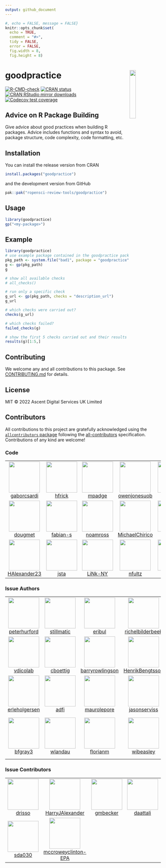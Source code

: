 ```yaml
---
output: github_document
---
```


```r
#, echo = FALSE, message = FALSE}
knitr::opts_chunk$set(
  echo = TRUE,
  comment = "#>",
  tidy = FALSE,
  error = FALSE,
  fig.width = 8,
  fig.height = 8)
```

# goodpractice <img src="man/figures/logo.png" align="right" width="20%" height="20%" />

  <!-- badges: start -->
  [![R-CMD-check](https://github.com/ropensci-review-tools/goodpractice/workflows/R-CMD-check/badge.svg)](https://github.com/ropensci-review-tools/goodpractice/actions)
  [![CRAN status](https://www.r-pkg.org/badges/version/goodpractice)](https://CRAN.R-project.org/package=goodpractice)
  [![CRAN RStudio mirror downloads](https://cranlogs.r-pkg.org/badges/goodpractice)](https://www.r-pkg.org/pkg/goodpractice)
  [![Codecov test coverage](https://codecov.io/gh/ropensci-review-tools/goodpractice/branch/main/graph/badge.svg)](https://app.codecov.io/gh/ropensci-review-tools/goodpractice?branch=main)
  <!-- badges: end -->


## Advice on R Package Building

Give advice about good practices when building R packages. Advice includes
functions and syntax to avoid, package structure, code complexity, code
formatting, etc.

## Installation

You can install the release version from CRAN

```r
install.packages("goodpractice")
```

and the development version from GitHub

```r
pak::pak("ropensci-review-tools/goodpractice")
```

## Usage

```r
library(goodpractice)
gp("<my-package>")
```

## Example

```r
library(goodpractice)
# use example package contained in the goodpractice package
pkg_path <- system.file("bad1", package = "goodpractice")
g <- gp(pkg_path)
g

# show all available checks
# all_checks()

# run only a specific check
g_url <- gp(pkg_path, checks = "description_url")
g_url

# which checks were carried out?
checks(g_url)

# which checks failed?
failed_checks(g)

# show the first 5 checks carried out and their results
results(g)[1:5,]
```

## Contributing

We welcome any and all contributions to this package.
See [CONTRIBUTING.md](https://github.com/ropensci-review-tools/goodpractice/blob/main/CONTRIBUTING.md) for details.

## License

MIT © 2022 Ascent Digital Services UK Limited

## Contributors


<!-- ALL-CONTRIBUTORS-LIST:START - Do not remove or modify this section -->
<!-- prettier-ignore-start -->
<!-- markdownlint-disable -->

All contributions to this project are gratefully acknowledged using the [`allcontributors` package](https://github.com/ropensci/allcontributors) following the [all-contributors](https://allcontributors.org) specification. Contributions of any kind are welcome!

### Code

<table>

<tr>
<td align="center">
<a href="https://github.com/gaborcsardi">
<img src="https://avatars.githubusercontent.com/u/660288?v=4" width="100px;" alt=""/>
</a><br>
<a href="https://github.com/ropensci-review-tools/goodpractice/commits?author=gaborcsardi">gaborcsardi</a>
</td>
<td align="center">
<a href="https://github.com/hfrick">
<img src="https://avatars.githubusercontent.com/u/12950918?v=4" width="100px;" alt=""/>
</a><br>
<a href="https://github.com/ropensci-review-tools/goodpractice/commits?author=hfrick">hfrick</a>
</td>
<td align="center">
<a href="https://github.com/mpadge">
<img src="https://avatars.githubusercontent.com/u/6697851?v=4" width="100px;" alt=""/>
</a><br>
<a href="https://github.com/ropensci-review-tools/goodpractice/commits?author=mpadge">mpadge</a>
</td>
<td align="center">
<a href="https://github.com/owenjonesuob">
<img src="https://avatars.githubusercontent.com/u/21007837?v=4" width="100px;" alt=""/>
</a><br>
<a href="https://github.com/ropensci-review-tools/goodpractice/commits?author=owenjonesuob">owenjonesuob</a>
</td>
<td align="center">
<a href="https://github.com/ddbortoli">
<img src="https://avatars.githubusercontent.com/u/25244497?v=4" width="100px;" alt=""/>
</a><br>
<a href="https://github.com/ropensci-review-tools/goodpractice/commits?author=ddbortoli">ddbortoli</a>
</td>
<td align="center">
<a href="https://github.com/KarinaMarks">
<img src="https://avatars.githubusercontent.com/u/20110563?v=4" width="100px;" alt=""/>
</a><br>
<a href="https://github.com/ropensci-review-tools/goodpractice/commits?author=KarinaMarks">KarinaMarks</a>
</td>
<td align="center">
<a href="https://github.com/olivroy">
<img src="https://avatars.githubusercontent.com/u/52606734?v=4" width="100px;" alt=""/>
</a><br>
<a href="https://github.com/ropensci-review-tools/goodpractice/commits?author=olivroy">olivroy</a>
</td>
</tr>


<tr>
<td align="center">
<a href="https://github.com/dougmet">
<img src="https://avatars.githubusercontent.com/u/5878305?v=4" width="100px;" alt=""/>
</a><br>
<a href="https://github.com/ropensci-review-tools/goodpractice/commits?author=dougmet">dougmet</a>
</td>
<td align="center">
<a href="https://github.com/fabian-s">
<img src="https://avatars.githubusercontent.com/u/998541?v=4" width="100px;" alt=""/>
</a><br>
<a href="https://github.com/ropensci-review-tools/goodpractice/commits?author=fabian-s">fabian-s</a>
</td>
<td align="center">
<a href="https://github.com/noamross">
<img src="https://avatars.githubusercontent.com/u/571752?v=4" width="100px;" alt=""/>
</a><br>
<a href="https://github.com/ropensci-review-tools/goodpractice/commits?author=noamross">noamross</a>
</td>
<td align="center">
<a href="https://github.com/MichaelChirico">
<img src="https://avatars.githubusercontent.com/u/7606389?v=4" width="100px;" alt=""/>
</a><br>
<a href="https://github.com/ropensci-review-tools/goodpractice/commits?author=MichaelChirico">MichaelChirico</a>
</td>
<td align="center">
<a href="https://github.com/fkohrt">
<img src="https://avatars.githubusercontent.com/u/12914806?v=4" width="100px;" alt=""/>
</a><br>
<a href="https://github.com/ropensci-review-tools/goodpractice/commits?author=fkohrt">fkohrt</a>
</td>
<td align="center">
<a href="https://github.com/anasimmons">
<img src="https://avatars.githubusercontent.com/u/95026699?v=4" width="100px;" alt=""/>
</a><br>
<a href="https://github.com/ropensci-review-tools/goodpractice/commits?author=anasimmons">anasimmons</a>
</td>
<td align="center">
<a href="https://github.com/andrewl776">
<img src="https://avatars.githubusercontent.com/u/64008720?v=4" width="100px;" alt=""/>
</a><br>
<a href="https://github.com/ropensci-review-tools/goodpractice/commits?author=andrewl776">andrewl776</a>
</td>
</tr>


<tr>
<td align="center">
<a href="https://github.com/HAlexander23">
<img src="https://avatars.githubusercontent.com/u/70958859?v=4" width="100px;" alt=""/>
</a><br>
<a href="https://github.com/ropensci-review-tools/goodpractice/commits?author=HAlexander23">HAlexander23</a>
</td>
<td align="center">
<a href="https://github.com/jsta">
<img src="https://avatars.githubusercontent.com/u/7844578?v=4" width="100px;" alt=""/>
</a><br>
<a href="https://github.com/ropensci-review-tools/goodpractice/commits?author=jsta">jsta</a>
</td>
<td align="center">
<a href="https://github.com/LiNk-NY">
<img src="https://avatars.githubusercontent.com/u/4392950?v=4" width="100px;" alt=""/>
</a><br>
<a href="https://github.com/ropensci-review-tools/goodpractice/commits?author=LiNk-NY">LiNk-NY</a>
</td>
<td align="center">
<a href="https://github.com/nfultz">
<img src="https://avatars.githubusercontent.com/u/418638?v=4" width="100px;" alt=""/>
</a><br>
<a href="https://github.com/ropensci-review-tools/goodpractice/commits?author=nfultz">nfultz</a>
</td>
<td align="center">
<a href="https://github.com/russHyde">
<img src="https://avatars.githubusercontent.com/u/7734886?v=4" width="100px;" alt=""/>
</a><br>
<a href="https://github.com/ropensci-review-tools/goodpractice/commits?author=russHyde">russHyde</a>
</td>
<td align="center">
<a href="https://github.com/marberts">
<img src="https://avatars.githubusercontent.com/u/62676717?v=4" width="100px;" alt=""/>
</a><br>
<a href="https://github.com/ropensci-review-tools/goodpractice/commits?author=marberts">marberts</a>
</td>
</tr>

</table>


### Issue Authors

<table>

<tr>
<td align="center">
<a href="https://github.com/peterhurford">
<img src="https://avatars.githubusercontent.com/u/5100840?v=4" width="100px;" alt=""/>
</a><br>
<a href="https://github.com/ropensci-review-tools/goodpractice/issues?q=is%3Aissue+author%3Apeterhurford">peterhurford</a>
</td>
<td align="center">
<a href="https://github.com/stillmatic">
<img src="https://avatars.githubusercontent.com/u/4743676?u=ac3fc940694e8fea8013e09465b70ba9980e1482&v=4" width="100px;" alt=""/>
</a><br>
<a href="https://github.com/ropensci-review-tools/goodpractice/issues?q=is%3Aissue+author%3Astillmatic">stillmatic</a>
</td>
<td align="center">
<a href="https://github.com/eribul">
<img src="https://avatars.githubusercontent.com/u/7790927?u=b673c206f8bd2cc32217318673b347b5ae09cf9d&v=4" width="100px;" alt=""/>
</a><br>
<a href="https://github.com/ropensci-review-tools/goodpractice/issues?q=is%3Aissue+author%3Aeribul">eribul</a>
</td>
<td align="center">
<a href="https://github.com/richelbilderbeek">
<img src="https://avatars.githubusercontent.com/u/2098230?u=eb0321e52ef07f95057edef9a69350878b4e7a0d&v=4" width="100px;" alt=""/>
</a><br>
<a href="https://github.com/ropensci-review-tools/goodpractice/issues?q=is%3Aissue+author%3Arichelbilderbeek">richelbilderbeek</a>
</td>
<td align="center">
<a href="https://github.com/nathaneastwood">
<img src="https://avatars.githubusercontent.com/u/9799530?u=59f2fcbe9ba5ec17471672f351e10014fbd92068&v=4" width="100px;" alt=""/>
</a><br>
<a href="https://github.com/ropensci-review-tools/goodpractice/issues?q=is%3Aissue+author%3Anathaneastwood">nathaneastwood</a>
</td>
<td align="center">
<a href="https://github.com/daroczig">
<img src="https://avatars.githubusercontent.com/u/495736?u=0b78c574d39075f2b7e0b8c059cf3be834241a95&v=4" width="100px;" alt=""/>
</a><br>
<a href="https://github.com/ropensci-review-tools/goodpractice/issues?q=is%3Aissue+author%3Adaroczig">daroczig</a>
</td>
<td align="center">
<a href="https://github.com/mdozmorov">
<img src="https://avatars.githubusercontent.com/u/864945?u=73720ea73dedcc007bc666956113fc22d3d3cac2&v=4" width="100px;" alt=""/>
</a><br>
<a href="https://github.com/ropensci-review-tools/goodpractice/issues?q=is%3Aissue+author%3Amdozmorov">mdozmorov</a>
</td>
</tr>


<tr>
<td align="center">
<a href="https://github.com/vdicolab">
<img src="https://avatars.githubusercontent.com/u/5879492?u=47750b7543a8a588494ef89aa7db563a3a8c6384&v=4" width="100px;" alt=""/>
</a><br>
<a href="https://github.com/ropensci-review-tools/goodpractice/issues?q=is%3Aissue+author%3Avdicolab">vdicolab</a>
</td>
<td align="center">
<a href="https://github.com/cboettig">
<img src="https://avatars.githubusercontent.com/u/222586?u=dfbe54d3b4d538dc2a8c276bb5545fdf4684752f&v=4" width="100px;" alt=""/>
</a><br>
<a href="https://github.com/ropensci-review-tools/goodpractice/issues?q=is%3Aissue+author%3Acboettig">cboettig</a>
</td>
<td align="center">
<a href="https://github.com/barryrowlingson">
<img src="https://avatars.githubusercontent.com/u/888980?v=4" width="100px;" alt=""/>
</a><br>
<a href="https://github.com/ropensci-review-tools/goodpractice/issues?q=is%3Aissue+author%3Abarryrowlingson">barryrowlingson</a>
</td>
<td align="center">
<a href="https://github.com/HenrikBengtsson">
<img src="https://avatars.githubusercontent.com/u/1616850?u=3db13be6479d854fd363b262ae8d379dbd982f91&v=4" width="100px;" alt=""/>
</a><br>
<a href="https://github.com/ropensci-review-tools/goodpractice/issues?q=is%3Aissue+author%3AHenrikBengtsson">HenrikBengtsson</a>
</td>
<td align="center">
<a href="https://github.com/kbenoit">
<img src="https://avatars.githubusercontent.com/u/2182246?u=7b5ff3ddf6c621c156bad611654bbeca6cbe128c&v=4" width="100px;" alt=""/>
</a><br>
<a href="https://github.com/ropensci-review-tools/goodpractice/issues?q=is%3Aissue+author%3Akbenoit">kbenoit</a>
</td>
<td align="center">
<a href="https://github.com/njtierney">
<img src="https://avatars.githubusercontent.com/u/6488485?u=3eacd57f61342d1c3cecd5c8ac741b1c4897e1de&v=4" width="100px;" alt=""/>
</a><br>
<a href="https://github.com/ropensci-review-tools/goodpractice/issues?q=is%3Aissue+author%3Anjtierney">njtierney</a>
</td>
<td align="center">
<a href="https://github.com/maelle">
<img src="https://avatars.githubusercontent.com/u/8360597?u=824f03caa87c92420352e3dd9a05470320a67412&v=4" width="100px;" alt=""/>
</a><br>
<a href="https://github.com/ropensci-review-tools/goodpractice/issues?q=is%3Aissue+author%3Amaelle">maelle</a>
</td>
</tr>


<tr>
<td align="center">
<a href="https://github.com/erleholgersen">
<img src="https://avatars.githubusercontent.com/u/5060086?u=4ab0621f32b784ff78ed98ba2c6c763601db1aa0&v=4" width="100px;" alt=""/>
</a><br>
<a href="https://github.com/ropensci-review-tools/goodpractice/issues?q=is%3Aissue+author%3Aerleholgersen">erleholgersen</a>
</td>
<td align="center">
<a href="https://github.com/adfi">
<img src="https://avatars.githubusercontent.com/u/1760262?u=9d618125bc4ade9569e7122611735eb3673c6b2c&v=4" width="100px;" alt=""/>
</a><br>
<a href="https://github.com/ropensci-review-tools/goodpractice/issues?q=is%3Aissue+author%3Aadfi">adfi</a>
</td>
<td align="center">
<a href="https://github.com/maurolepore">
<img src="https://avatars.githubusercontent.com/u/5856545?u=640bf30b4798fd06becb5a22d56f38d63cab78d2&v=4" width="100px;" alt=""/>
</a><br>
<a href="https://github.com/ropensci-review-tools/goodpractice/issues?q=is%3Aissue+author%3Amaurolepore">maurolepore</a>
</td>
<td align="center">
<a href="https://github.com/jasonserviss">
<img src="https://avatars.githubusercontent.com/u/11668021?u=f4e519e3edf5f12658b0e440403afd29b0ac39bf&v=4" width="100px;" alt=""/>
</a><br>
<a href="https://github.com/ropensci-review-tools/goodpractice/issues?q=is%3Aissue+author%3Ajasonserviss">jasonserviss</a>
</td>
<td align="center">
<a href="https://github.com/jackwasey">
<img src="https://avatars.githubusercontent.com/u/7832270?u=5d02a5e29f6fc02f17ad8277f8b6caa33bd143ad&v=4" width="100px;" alt=""/>
</a><br>
<a href="https://github.com/ropensci-review-tools/goodpractice/issues?q=is%3Aissue+author%3Ajackwasey">jackwasey</a>
</td>
<td align="center">
<a href="https://github.com/dragosmg">
<img src="https://avatars.githubusercontent.com/u/13176361?u=971be341a6706a4dc6e6e68458dc3eddee5efbac&v=4" width="100px;" alt=""/>
</a><br>
<a href="https://github.com/ropensci-review-tools/goodpractice/issues?q=is%3Aissue+author%3Adragosmg">dragosmg</a>
</td>
<td align="center">
<a href="https://github.com/Bisaloo">
<img src="https://avatars.githubusercontent.com/u/10783929?u=38e3754466eaa200e20f0609709467b6331cdfbe&v=4" width="100px;" alt=""/>
</a><br>
<a href="https://github.com/ropensci-review-tools/goodpractice/issues?q=is%3Aissue+author%3ABisaloo">Bisaloo</a>
</td>
</tr>


<tr>
<td align="center">
<a href="https://github.com/bfgray3">
<img src="https://avatars.githubusercontent.com/u/20310144?u=12e6c4b62ad37dc6ff193cbaec61a7828a11b91a&v=4" width="100px;" alt=""/>
</a><br>
<a href="https://github.com/ropensci-review-tools/goodpractice/issues?q=is%3Aissue+author%3Abfgray3">bfgray3</a>
</td>
<td align="center">
<a href="https://github.com/wlandau">
<img src="https://avatars.githubusercontent.com/u/1580860?u=6ed1edc717e0853259312206ae59a3aa81fe3bbc&v=4" width="100px;" alt=""/>
</a><br>
<a href="https://github.com/ropensci-review-tools/goodpractice/issues?q=is%3Aissue+author%3Awlandau">wlandau</a>
</td>
<td align="center">
<a href="https://github.com/florianm">
<img src="https://avatars.githubusercontent.com/u/762815?u=4cc24043df2493b6395f3d6c1dbc83491ef23163&v=4" width="100px;" alt=""/>
</a><br>
<a href="https://github.com/ropensci-review-tools/goodpractice/issues?q=is%3Aissue+author%3Aflorianm">florianm</a>
</td>
<td align="center">
<a href="https://github.com/wibeasley">
<img src="https://avatars.githubusercontent.com/u/1372890?v=4" width="100px;" alt=""/>
</a><br>
<a href="https://github.com/ropensci-review-tools/goodpractice/issues?q=is%3Aissue+author%3Awibeasley">wibeasley</a>
</td>
<td align="center">
<a href="https://github.com/dpprdan">
<img src="https://avatars.githubusercontent.com/u/1423562?u=641a09e8d193d9a34951e623a97a8ab67e8bf3e4&v=4" width="100px;" alt=""/>
</a><br>
<a href="https://github.com/ropensci-review-tools/goodpractice/issues?q=is%3Aissue+author%3Adpprdan">dpprdan</a>
</td>
<td align="center">
<a href="https://github.com/kwstat">
<img src="https://avatars.githubusercontent.com/u/484260?u=31a8a31b1c2877c2abda463a8332684f69ec6341&v=4" width="100px;" alt=""/>
</a><br>
<a href="https://github.com/ropensci-review-tools/goodpractice/issues?q=is%3Aissue+author%3Akwstat">kwstat</a>
</td>
<td align="center">
<a href="https://github.com/HenningLorenzen-ext-bayer">
<img src="https://avatars.githubusercontent.com/u/89191115?u=9283c073f303b932fcfe78a3b21421c949090dc2&v=4" width="100px;" alt=""/>
</a><br>
<a href="https://github.com/ropensci-review-tools/goodpractice/issues?q=is%3Aissue+author%3AHenningLorenzen-ext-bayer">HenningLorenzen-ext-bayer</a>
</td>
</tr>

</table>


### Issue Contributors

<table>

<tr>
<td align="center">
<a href="https://github.com/drisso">
<img src="https://avatars.githubusercontent.com/u/8451432?u=0e43f4e1f1e18804efcc98ba68b05b5fadc7fc4a&v=4" width="100px;" alt=""/>
</a><br>
<a href="https://github.com/ropensci-review-tools/goodpractice/issues?q=is%3Aissue+commenter%3Adrisso">drisso</a>
</td>
<td align="center">
<a href="https://github.com/HarryJAlexander">
<img src="https://avatars.githubusercontent.com/u/96472942?v=4" width="100px;" alt=""/>
</a><br>
<a href="https://github.com/ropensci-review-tools/goodpractice/issues?q=is%3Aissue+commenter%3AHarryJAlexander">HarryJAlexander</a>
</td>
<td align="center">
<a href="https://github.com/gmbecker">
<img src="https://avatars.githubusercontent.com/u/908721?v=4" width="100px;" alt=""/>
</a><br>
<a href="https://github.com/ropensci-review-tools/goodpractice/issues?q=is%3Aissue+commenter%3Agmbecker">gmbecker</a>
</td>
<td align="center">
<a href="https://github.com/daattali">
<img src="https://avatars.githubusercontent.com/u/952340?v=4" width="100px;" alt=""/>
</a><br>
<a href="https://github.com/ropensci-review-tools/goodpractice/issues?q=is%3Aissue+commenter%3Adaattali">daattali</a>
</td>
<td align="center">
<a href="https://github.com/joelnitta">
<img src="https://avatars.githubusercontent.com/u/13459362?v=4" width="100px;" alt=""/>
</a><br>
<a href="https://github.com/ropensci-review-tools/goodpractice/issues?q=is%3Aissue+commenter%3Ajoelnitta">joelnitta</a>
</td>
<td align="center">
<a href="https://github.com/lgallindo">
<img src="https://avatars.githubusercontent.com/u/15238731?u=7987ba266f3b80d21696e95ddeb23753c0f18651&v=4" width="100px;" alt=""/>
</a><br>
<a href="https://github.com/ropensci-review-tools/goodpractice/issues?q=is%3Aissue+commenter%3Algallindo">lgallindo</a>
</td>
<td align="center">
<a href="https://github.com/annakrystalli">
<img src="https://avatars.githubusercontent.com/u/5583057?u=1e992c8f98d38a959fa064afaeb182bee6e9f666&v=4" width="100px;" alt=""/>
</a><br>
<a href="https://github.com/ropensci-review-tools/goodpractice/issues?q=is%3Aissue+commenter%3Aannakrystalli">annakrystalli</a>
</td>
</tr>


<tr>
<td align="center">
<a href="https://github.com/sda030">
<img src="https://avatars.githubusercontent.com/u/13221371?v=4" width="100px;" alt=""/>
</a><br>
<a href="https://github.com/ropensci-review-tools/goodpractice/issues?q=is%3Aissue+commenter%3Asda030">sda030</a>
</td>
<td align="center">
<a href="https://github.com/mccroweyclinton-EPA">
<img src="https://avatars.githubusercontent.com/u/37708338?u=58f68265725538054769fe2d2cd39a01bacb3161&v=4" width="100px;" alt=""/>
</a><br>
<a href="https://github.com/ropensci-review-tools/goodpractice/issues?q=is%3Aissue+commenter%3Amccroweyclinton-EPA">mccroweyclinton-EPA</a>
</td>
</tr>

</table>

<!-- markdownlint-enable -->
<!-- prettier-ignore-end -->
<!-- ALL-CONTRIBUTORS-LIST:END -->

